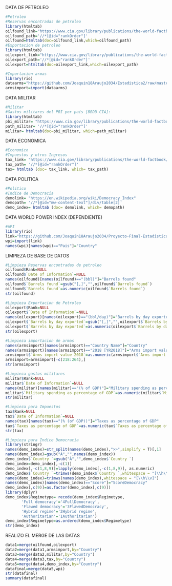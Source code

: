 DATA DE PETROLEO
```r
#Petroleo
#Reservas encontradas de petroleo
library(htmltab)
oilfound_link="https://www.cia.gov/library/publications/the-world-factbook/fields/264rank.html"
oilfound_path='//*[@id="rankOrder"]'
oilfound=htmltab(doc=oilfound_link,which=oilfound_path)
#Exportacion de petroleo
library(htmltab)
oilexport_link="https://www.cia.gov/library/publications/the-world-factbook/fields/262rank.html"
oilexport_path='//*[@id="rankOrder"]'
oilexport=htmltab(doc=oilexport_link,which=oilexport_path)
```

```r
#Importacion armas
library(rio)
dataarms="https://github.com/Joaquin18Araujo2034/Estadistica2/raw/master/Data_Extract_From_World_Development_Indicators.xlsx"
armsimport=import(dataarms)
```

DATA MILITAR
```r
#Militar
#Gastos militares del PBI por país [BBDD CIA]:
library(htmltab)
pbi_militar= "https://www.cia.gov/library/publications/the-world-factbook/fields/330rank.html"
path_militar= '//*[@id="rankOrder"]'
militar= htmltab(doc=pbi_militar, which=path_militar)
```

DATA ECONOMICA
```r
#Economico
#Impuestos y otros Ingresos
tax_link= "https://www.cia.gov/library/publications/the-world-factbook/fields/225rank.html"
tax_path= '//*[@id="rankOrder"]'
tax= htmltab (doc= tax_link, which= tax_path)
```

DATA POLITICA
```r
#Politico
#Indice de Democracia
demolink= "https://en.wikipedia.org/wiki/Democracy_Index"
demopath= '//*[@id="mw-content-text"]/div/table[2]'
demo_index= htmltab (doc= demolink, which= demopath)
```

DATA WORLD POWER INDEX (DEPENDIENTE)
```r
#WPI
library(rio)
link="https://github.com/Joaquin18Araujo2034/Proyecto-Final-Estadistica-2/raw/master/WORLD%20POWER%20INDEX%202017.xlsx"
wpi=import(link)
names(wpi)[names(wpi)=="Pais"]="Country"
```

LIMPIEZA DE BASE DE DATOS
```r
#Limpieza Reservas encontradas de petroleo
oilfound$Rank=NULL
oilfound$`Date of Information`=NULL
names(oilfound)[names(oilfound)=="(bbl)"]="Barrels found"
oilfound$`Barrels found`=gsub("[,]","",oilfound$`Barrels found`)
oilfound$`Barrels found`=as.numeric(oilfound$`Barrels found`)
str(oilfound)
```
```r
#Limpieza Exportacion de Petroleo
oilexport$Rank=NULL
oilexport$`Date of Information`=NULL
names(oilexport)[names(oilexport)=="(bbl/day)"]="Barrels by day exported"
oilexport$`Barrels by day exported`=gsub("[,]","",oilexport$`Barrels by day exported`)
oilexport$`Barrels by day exported`=as.numeric(oilexport$`Barrels by day exported`)
str(oilexport)
```
```r
#Limpieza importacion de armas
names(armsimport)[names(armsimport)=="Country Name"]="Country"
names(armsimport)[names(armsimport)=="2018 [YR2018]"]="Arms import value 2018"
armsimport$`Arms import value 2018`=as.numeric(armsimport$`Arms import value 2018`)
armsimport=armsimport[-c(218:264),]
str(armsimport)
```
```r
#Limpieza gastos militares
militar$Rank=NULL
militar$`Date of Information`=NULL
names(militar)[names(militar)=="(% of GDP)"]="Military spending as percentage of GDP"
militar$`Military spending as percentage of GDP`=as.numeric(militar$`Military spending as percentage of GDP`)
str(militar)
```
```r
#Limpieza para Impuestos 
tax$Rank=NULL
tax$`Date of Information`=NULL
names(tax)[names(tax)=="(% (of GDP))"]="Taxes as percentage of GDP"
tax$`Taxes as percentage of GDP`=as.numeric(tax$`Taxes as percentage of GDP`)
str(tax)
```
```r
#Limpieza para Indice Democracia
library(stringr)
names(demo_index)=str_split(names(demo_index),">>",simplify = T)[,1]
names(demo_index)=gsub("Â","",names(demo_index))
demo_index$`Country `=gsub("Â","",demo_index$`Country `)
demo_index=demo_index[,-c(1)]
demo_index[,-c(1,8,9)]=lapply(demo_index[,-c(1,8,9)], as.numeric)
demo_index$`Country `=trimws(demo_index$`Country `,whitespace = "[\\h\\v]")
names(demo_index)=trimws(names(demo_index),whitespace = "[\\h\\v]")
names(demo_index)[names(demo_index)=="Score"]="ScoreDemocracy"
demo_index[,c(9)]=as.factor(demo_index[,c(9)])
library(dplyr)
demo_index$Regimetype= recode(demo_index$Regimetype,
       'Full democracy'='4FullDemocracy',
       'Flawed democracy'='3FlawedDemocracy',
       'Hybrid regime'='2Hybrid regime',
       'Authoritarian'='1Authoritarian')
demo_index$Regimetype=as.ordered(demo_index$Regimetype)
str(demo_index)
```

REALIZO EL MERGE DE LAS DATAS
```r
data1=merge(oilfound,oilexport)
data2=merge(data1,armsimport,by="Country")
data3=merge(data2,militar,by="Country")
data4=merge(data3,tax,by="Country")
data5=merge(data4,demo_index,by="Country")
datafinal=merge(data5,wpi)
str(datafinal)
summary(datafinal)
```



